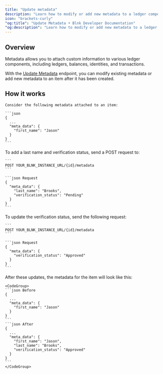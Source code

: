 ```yaml
---
title: "Update metadata"
description: "Learn how to modify or add new metadata to a ledger component."
icon: "brackets-curly"
"og:title": "Update Metadata • Blnk Developer Documentation"
"og:description": "Learn how to modify or add new metadata to a ledger component."
---
```



## Overview

Metadata allows you to attach custom information to various ledger components, including ledgers, balances, identities, and transactions.

With the [Update Metadata](/reference/update-metadata) endpoint, you can modify existing metadata or add new metadata to an item after it has been created.

## How it works

<Steps titleSize="h3">
  <Step title="Initial metadata">

    Consider the following metadata attached to an item:

    ```json
    {
      ...
      "meta_data": {
        "first_name": "Jason"
      }
    }
    ```
  </Step>
  <Step title="Adding more metadata">
    To add a last name and verification status, send a POST request to:

    ```
    POST YOUR_BLNK_INSTANCE_URL/{id}/metadata
    ```

    ```json Request
    {
      "meta_data": {
        "last_name": "Brooks",
        "verification_status": "Pending"
      }
    }
    ```
  </Step>
  <Step title="Updating metadata">
    To update the verification status, send the following request:

    ```
    POST YOUR_BLNK_INSTANCE_URL/{id}/metadata
    ```

    ```json Request
    {
      "meta_data": {
        "verification_status": "Approved"
      }
    }
    ```
  </Step>
  <Step title="Final metadata">
    After these updates, the metadata for the item will look like this:

    <CodeGroup>
    ```json Before
    {
      ...
      "meta_data": {
        "first_name": "Jason"
      }
    }
    ```
    ```json After
    {
      ...
      "meta_data": {
        "first_name": "Jason",
        "last_name": "Brooks",
        "verification_status": "Approved"
      }
    }
    ```
    </CodeGroup>
  </Step>
</Steps>

<NeedHelp />